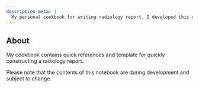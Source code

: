 ```yaml
---
description-meta: |
  My personal cookbook for writing radiology report. I developed this during my residency training at the Department of Diagnostic and Therapeutic Radiology, Faculty of Medicine, Ramathibodi Hospital.
---
```


## About {.unnumbered}

::: {.callout-note appearance="simple"}

My cookbook contains quick references and template for quickly constructing a radiology report.
:::


::: {.callout-warning appearance="simple"}

Please note that the contents of this notebook are during development and subject to change.
:::




